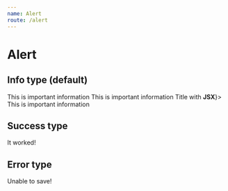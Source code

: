 ```yaml
---
name: Alert
route: /alert
---
```




# Alert

## Info type (default)

<Playground>
  <Root>
    <Alert type="info">This is important information</Alert>
    <Alert type="info" title="New!">
      This is important information
    </Alert>
    <Alert type="info" title={<>Title with <b>JSX</b></>}>
      This is important information
    </Alert>
  </Root>
</Playground>

## Success type

<Playground>
  <Root>
    <Alert type="success">It worked!</Alert>
  </Root>
</Playground>

## Error type

<Playground>
  <Root>
    <Alert type="error">Unable to save!</Alert>
  </Root>
</Playground>
